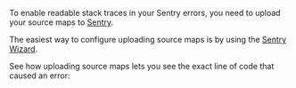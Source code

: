 To enable readable stack traces in your Sentry errors, you need to upload your source maps to [Sentry](https://sentry.io/welcome/).

The easiest way to configure uploading source maps is by using the [Sentry Wizard](/platforms/javascript/sourcemaps/#uploading-source-maps).


See how uploading source maps lets you see the exact line of code that caused an error:

<Arcade src="https://demo.arcade.software/OFrHpZUU739XKR8qUiEP?embed" />
